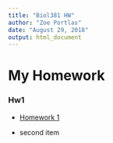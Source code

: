 ```yaml
---
title: "Biol381 HW"
author: "Zoe Portlas"
date: "August 29, 2018"
output: html_document
---
```



# My Homework

### Hw1

* [Homework 1](homework1.html)

* second item